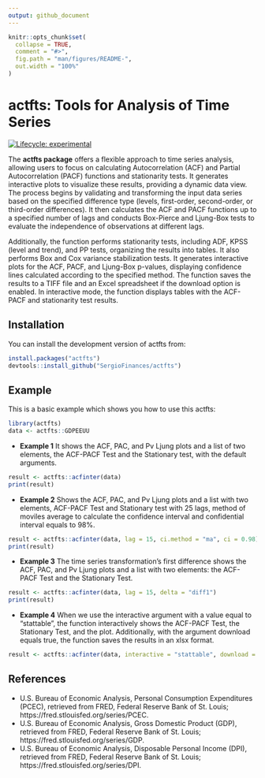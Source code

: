 ```yaml
---
output: github_document
---
```


<!-- README.md is generated from README.Rmd. Please edit that file -->

```r
knitr::opts_chunk$set(
  collapse = TRUE,
  comment = "#>",
  fig.path = "man/figures/README-",
  out.width = "100%"
)
```

# actfts: Tools for Analysis of Time Series

<!-- badges: start -->
[![Lifecycle:
experimental](https://img.shields.io/badge/lifecycle-experimental-orange.svg)](https://lifecycle.r-lib.org/articles/stages.html#experimental)
<!-- badges: end -->

The **actfts package** offers a flexible approach to time series analysis, allowing users to focus on calculating Autocorrelation (ACF) and Partial Autocorrelation (PACF) functions and stationarity tests. It generates interactive plots to visualize these results, providing a dynamic data view. The process begins by validating and transforming the input data series based on the specified difference type (levels, first-order, second-order, or third-order differences). It then calculates the ACF and PACF functions up to a specified number of lags and conducts Box-Pierce and Ljung-Box tests to evaluate the independence of observations at different lags.

Additionally, the function performs stationarity tests, including ADF, KPSS (level and trend), and PP tests, organizing the results into tables. It also performs Box and Cox variance stabilization tests. It generates interactive plots for the ACF, PACF, and Ljung-Box p-values, displaying confidence lines calculated according to the specified method. The function saves the results to a TIFF file and an Excel spreadsheet if the download option is enabled. In interactive mode, the function displays tables with the ACF-PACF and stationarity test results.

## Installation

You can install the development version of actfts from:

``` r
install.packages("actfts")
devtools::install_github("SergioFinances/actfts")
```

## Example

This is a basic example which shows you how to use this actfts:

```r
library(actfts)
data <- actfts::GDPEEUU
```


* **Example 1**
It shows the ACF, PAC, and Pv Ljung plots and a list of two elements, the ACF-PACF Test and the Stationary test, with the default arguments.
```r
result <- actfts::acfinter(data)
print(result)
```

* **Example 2**
Shows the ACF, PAC, and Pv Ljung plots and a list with two elements, ACF-PACF Test and Stationary test with 25 lags, method of moviles average to calculate the confidence interval and confidential interval equals to 98%.
```r
result <- actfts::acfinter(data, lag = 15, ci.method = "ma", ci = 0.98)
print(result)
```

* **Example 3**
The time series transformation's first difference shows the ACF, PAC, and Pv Ljung plots and a list with two elements: the ACF-PACF Test and the Stationary Test.
```r
result <- actfts::acfinter(data, lag = 15, delta = "diff1")
print(result)
```

* **Example 4**
When we use the interactive argument with a value equal to "stattable", the function interactively shows the ACF-PACF Test, the Stationary Test, and the plot. Additionally, with the argument download equals true, the function saves the results in an xlsx format.
```r
result <- actfts::acfinter(data, interactive = "stattable", download = T)
```

## References

* U.S. Bureau of Economic Analysis, Personal Consumption Expenditures (PCEC), retrieved from FRED, Federal Reserve Bank of St. Louis; https://fred.stlouisfed.org/series/PCEC.
* U.S. Bureau of Economic Analysis, Gross Domestic Product (GDP), retrieved from FRED, Federal Reserve Bank of St. Louis; https://fred.stlouisfed.org/series/GDP.
* U.S. Bureau of Economic Analysis, Disposable Personal Income (DPI), retrieved from FRED, Federal Reserve Bank of St. Louis; https://fred.stlouisfed.org/series/DPI.

